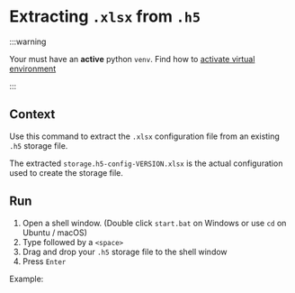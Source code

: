 
# Extracting `.xlsx` from `.h5`

:::warning

Your must have an **active** python `venv`. Find how to [activate virtual
environment](../guides/venv)

:::

## Context

Use this command to extract the `.xlsx` configuration file from an existing
`.h5` storage file.

The extracted `storage.h5-config-VERSION.xlsx` is the actual configuration used
to create the storage file.

## Run

1. Open a shell window. (Double click `start.bat` on Windows or use `cd` on
   Ubuntu / macOS)
2. Type <ConfigCommandInline/> followed by a `<space>`
3. Drag and drop your `.h5` storage file to the shell window
4. Press `Enter`

Example:

<ConfigCommandBlock />
